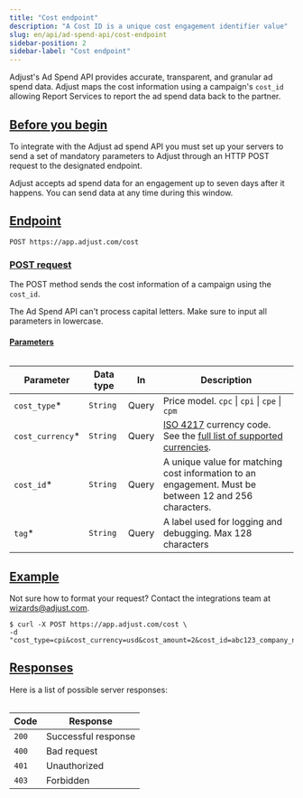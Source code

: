 ```yaml
---
title: "Cost endpoint"
description: "A Cost ID is a unique cost engagement identifier value"
slug: en/api/ad-spend-api/cost-endpoint
sidebar-position: 2
sidebar-label: "Cost endpoint"
---
```


Adjust's Ad Spend API provides accurate, transparent, and granular ad spend data. Adjust maps the cost information using a campaign's `cost_id` allowing Report Services to report the ad spend data back to the partner.

## [Before you begin](before-you-begin)

To integrate with the Adjust ad spend API you must set up your servers to send a set of mandatory parameters to Adjust through an HTTP POST request to the designated endpoint.

<Callout type="note">

Adjust accepts ad spend data for an engagement up to seven days after it happens. You can send data at any time during this window.

</Callout>

## [Endpoint](endpoint)

<CodeBlock title="Endpoint" highlight="/cost">

```http
POST https://app.adjust.com/cost
```

</CodeBlock>

### [POST request](post-request)

The POST method sends the cost information of a campaign using the `cost_id`.

<Callout type="important">

The Ad Spend API can't process capital letters. Make sure to input all parameters in lowercase.

</Callout>

#### [Parameters](parameters)

<Table search>

| Parameter         | Data type | In    | Description                                                                                                                                                          |
| ----------------- | --------- | ----- | -------------------------------------------------------------------------------------------------------------------------------------------------------------------- |
| `cost_type`\*     | `String`  | Query | Price model. `cpc` \| `cpi` \| `cpe` \| `cpm`                                                                                                                        |
| `cost_currency`\* | `String`  | Query | [ISO 4217](https://www.iban.com/currency-codes) currency code. See the [full list of supported currencies](https://help.adjust.com/en/article/supported-currencies). |
| `cost_id`\*       | `String`  | Query | A unique value for matching cost information to an engagement. Must be between 12 and 256 characters.                                                                |
| `tag`\*           | `String`  | Query | A label used for logging and debugging. Max 128 characters                                                                                                           |

</Table>

## [Example](example)

<Callout type="tip">

Not sure how to format your request? Contact the integrations team at wizards@adjust.com.

</Callout>

<CodeBlock title="cURL" highlight="cost_type, cost_currency, cost_amount, cost_id, tag">

```console
$ curl -X POST https://app.adjust.com/cost \
-d "cost_type=cpi&cost_currency=usd&cost_amount=2&cost_id=abc123_company_name_test_1&tag=company_name_test"
```

</CodeBlock>

## [Responses](responses)

Here is a list of possible server responses:

<Table>

| Code  | Response            |
| ----- | ------------------- |
| `200` | Successful response |
| `400` | Bad request         |
| `401` | Unauthorized        |
| `403` | Forbidden           |

</Table>
